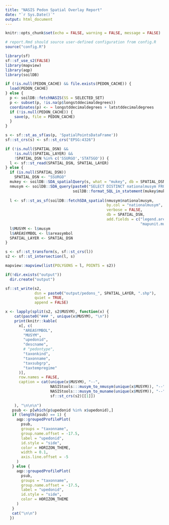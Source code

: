 ```yaml
---
title: "NASIS Pedon Spatial Overlay Report"
date: "`r Sys.Date()`"
output: html_document
---
```


```r
knitr::opts_chunk$set(echo = FALSE, warning = FALSE, message = FALSE)

# report.Rmd should source user-defined configuration from config.R
source("config.R")
```

```r
library(sf)
sf::sf_use_s2(FALSE)
library(mapview)
library(aqp)
library(soilDB)

if (!is.null(PEDON_CACHE) && file.exists(PEDON_CACHE)) {
  load(PEDON_CACHE)
} else { 
  p <- soilDB::fetchNASIS(SS = SELECTED_SET)
  p <- subset(p, !is.na(p$longstddecimaldegrees))
  coordinates(p) <- ~ longstddecimaldegrees + latstddecimaldegrees
  if (!is.null(PEDON_CACHE)) {
    save(p, file = PEDON_CACHE)
  }
}

s <- sf::st_as_sf(as(p, 'SpatialPointsDataFrame'))
sf::st_crs(s) <- sf::st_crs("EPSG:4326")

if (!is.null(SPATIAL_DSN) && 
    !is.null(SPATIAL_LAYER) && 
    !SPATIAL_DSN %in% c('SSURGO','STATSGO')) {
  l <- sf::st_read(SPATIAL_DSN, SPATIAL_LAYER)
} else {
  if (is.null(SPATIAL_DSN))
    SPATIAL_DSN <- "SSURGO"
  mukey <- soilDB::SDA_spatialQuery(s, what = "mukey", db = SPATIAL_DSN)
  nmusym <- soilDB::SDA_query(paste0("SELECT DISTINCT nationalmusym FROM mapunit WHERE mukey IN ",
                              soilDB::format_SQL_in_statement(mukey$mukey)))
  
  l <- sf::st_as_sf(soilDB::fetchSDA_spatial(nmusym$nationalmusym, 
                                             by.col = "nationalmusym", 
                                             verbose = FALSE,
                                             db = SPATIAL_DSN,
                                             add.fields = c("legend.areasymbol",
                                                            "mapunit.musym")))
  l$MUSYM <- l$musym
  l$AREASYMBOL <- l$areasymbol 
  SPATIAL_LAYER <- SPATIAL_DSN 
}

s <- sf::st_transform(s, sf::st_crs(l))
s2 <- sf::st_intersection(l, s)
```

```r
mapview::mapview(list(POLYGONS = l, POINTS = s2))

if(!dir.exists("output"))
  dir.create("output")

sf::st_write(s2, 
             dsn = paste0("output/pedons_", SPATIAL_LAYER, ".shp"), 
             quiet = TRUE, 
             append = FALSE)
```

```r
x <- lapply(split(s2, s2$MUSYM), function(x) {
    cat(paste0("### ", unique(x$MUSYM), "\n"))
    print(knitr::kable(
      x[, c(
        "AREASYMBOL",
        "MUSYM",
        "upedonid",
        "descname",
        # "pedontype",
        "taxonkind",
        "taxonname",
        "taxsubgrp",
        "taxtempregime"
      )],
      row.names = FALSE, 
      caption = cat(unique(x$MUSYM), "--",
                    NASIStools:::musym_to_nmusym(unique(x$MUSYM)), "--",
                    NASIStools:::musym_to_muname(unique(x$MUSYM)), "--",
                    sf::st_crs(s2)[[1]]) 
      
    ), "\n\n\n")
   psub <- p[which(p$upedonid %in% x$upedonid),]
   if (length(psub) == 1) { 
     aqp::groupedProfilePlot(
       psub,
       groups = "taxonname",
       group.name.offset = -17.5,
       label = "upedonid",
       id.style = "side", 
       color = HORIZON_THEME,
       width = 0.1,
       axis.line.offset = -5
     )
   } else {
     aqp::groupedProfilePlot(
       psub,
       groups = "taxonname",
       group.name.offset = -17.5,
       label = "upedonid",
       id.style = "side",
       color = HORIZON_THEME
     )
   }
   cat("\n\n")
  })
```




